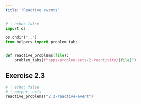 ```yaml
---
title: "Reactive events"
---
```

```python
# | echo: false
import os

os.chdir("..")
from helpers import problem_tabs


def reactive_problems(file):
    problem_tabs(f"apps/problem-sets/2-reactivity/{file}")


```

## Exercise 2.3

```python
# | echo: false
# | output: asis
reactive_problems("2.3-reactive-event")
```
